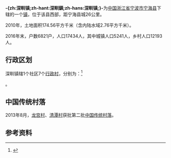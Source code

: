 {{NoteTA|T=zh:深甽镇;zh-hant:深甽鎮;zh-hans:深甽镇;|1=zh:深甽镇;zh-hant:深甽鎮;zh-hans:深甽镇;}}
{{Otheruses|subject=浙江省宁海县下辖镇|other=原廣東省寶安縣下辖鎮|深圳鎮}}
{{中国乡级行政区
|景观照片文件名 =201406 Views from Yancang Temple, Ninghai.jpg
|景观照片描述 =雁苍寺附近
|汉语拼音 = 
|其他语言 = 
|其他语言名称 = 
|旧称 = 
|地名出处 = 
|位置图文件名 = 
|位置图描述 = 
|自定义图片= 
|建置时间 = 
|政府驻地 = 
|毗邻 = 
|总面积 = 
|总人口 = 
|总人口年份 = 
|户籍人口 = 
|户籍人口年份 = 
|常住人口 = 
|常住人口年份 = 
|人口密度 = 
|GDP = 
|GDP年份 = 
|邮政编码 = 
|电话区号 = 574
|官方网站 = 
|网站名称 = 
|33/02/26/112/000}}
'''-{zh:深甽镇;zh-hant:深甽鎮;zh-hans:深甽镇;}-'''为[[中国|中国]][[浙江省|浙江省]][[宁波市|宁波市]][[宁海县_(浙江省)|宁海县]]下辖的一个[[镇|镇]]，位于该县西部，距宁海县城26公里。

2010年，土地面积174.56平方千米（含内陆水域2.76平方千米）。

2016年末，户数6821户，人口17434人，其中城镇人口5241人，乡村人口12193人。

==行政区划==
深甽镇辖1个社区7个[[行政村|行政村]]，分别为：<ref>{{PRC admin/ref sgc|33/02/26/112/000}}</ref>

{{PRC admin/children|33/02/26/112/000}}。

==中国传统村落==
2013年8月，[[龙宫村|龙宫村]]、[[清潭村|清潭村]]获批第二批[[中国传统村落|中国传统村落]]。

==参考资料==
{{reflist}}

{{PRC admin/navcat|33/02/26/112/000}}